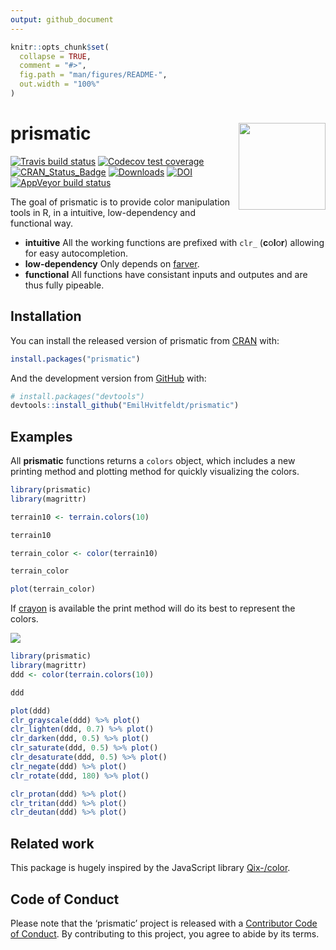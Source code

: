 ```yaml
---
output: github_document
---
```


<!-- README.md is generated from README.Rmd. Please edit that file -->

```r
knitr::opts_chunk$set(
  collapse = TRUE,
  comment = "#>",
  fig.path = "man/figures/README-",
  out.width = "100%"
)
```

# prismatic <img src='man/figures/logo.png' align="right" height="139" />

<!-- badges: start -->
[![Travis build status](https://travis-ci.org/EmilHvitfeldt/prismatic.svg?branch=master)](https://travis-ci.org/EmilHvitfeldt/prismatic)
[![Codecov test coverage](https://codecov.io/gh/EmilHvitfeldt/prismatic/branch/master/graph/badge.svg)](https://codecov.io/gh/EmilHvitfeldt/prismatic?branch=master)
[![CRAN\_Status\_Badge](http://www.r-pkg.org/badges/version/prismatic)](https://CRAN.R-project.org/package=prismatic)
[![Downloads](http://cranlogs.r-pkg.org/badges/prismatic)](https://CRAN.R-project.org/package=prismatic)
[![DOI](https://zenodo.org/badge/205078698.svg)](https://zenodo.org/badge/latestdoi/205078698)
[![AppVeyor build status](https://ci.appveyor.com/api/projects/status/github/EmilHvitfeldt/prismatic?branch=master&svg=true)](https://ci.appveyor.com/project/EmilHvitfeldt/prismatic)
<!-- badges: end -->

The goal of prismatic is to provide color manipulation tools in R, in a intuitive, low-dependency and functional way.

- **intuitive** All the working functions are prefixed with `clr_` (**c**o**l**o**r**) allowing for easy autocompletion.
- **low-dependency** Only depends on [farver](https://github.com/thomasp85/farver).
- **functional** All functions have consistant inputs and outputes and are thus fully pipeable.

## Installation

You can install the released version of prismatic from [CRAN](https://CRAN.R-project.org) with:

``` r
install.packages("prismatic")
```

And the development version from [GitHub](https://github.com/) with:

``` r
# install.packages("devtools")
devtools::install_github("EmilHvitfeldt/prismatic")
```
## Examples

All **prismatic** functions returns a `colors` object, which includes a new printing method and plotting method for quickly visualizing the colors.

```r
library(prismatic)
library(magrittr)

terrain10 <- terrain.colors(10)

terrain10

terrain_color <- color(terrain10)

terrain_color

plot(terrain_color)
```

If [crayon](https://github.com/r-lib/crayon) is available the print method will do its best to represent the colors.

![](man/figures/sceenshot.png)

```r
library(prismatic)
library(magrittr)
ddd <- color(terrain.colors(10))

ddd

plot(ddd)
clr_grayscale(ddd) %>% plot()
clr_lighten(ddd, 0.7) %>% plot()
clr_darken(ddd, 0.5) %>% plot()
clr_saturate(ddd, 0.5) %>% plot()
clr_desaturate(ddd, 0.5) %>% plot()
clr_negate(ddd) %>% plot()
clr_rotate(ddd, 180) %>% plot()

clr_protan(ddd) %>% plot()
clr_tritan(ddd) %>% plot()
clr_deutan(ddd) %>% plot()
```

## Related work

This package is hugely inspired by the JavaScript library [Qix-/color](https://github.com/Qix-/color).

## Code of Conduct

Please note that the 'prismatic' project is released with a [Contributor Code of Conduct](https://github.com/EmilHvitfeldt/prismatic/blob/master/CODE_OF_CONDUCT.md). By contributing to this project, you agree to abide by its terms.
